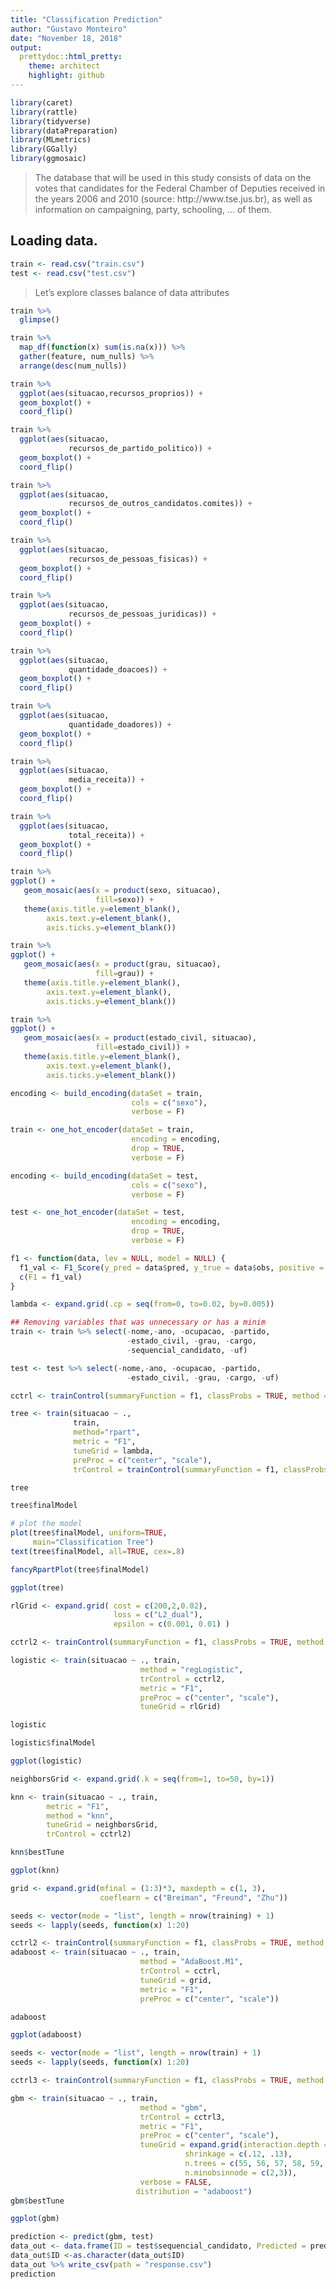 ```yaml
---
title: "Classification Prediction"
author: "Gustavo Monteiro"
date: "November 18, 2018"
output:
  prettydoc::html_pretty:
    theme: architect
    highlight: github
---
```


```r
library(caret)
library(rattle)
library(tidyverse)
library(dataPreparation)
library(MLmetrics)
library(GGally)
library(ggmosaic)
```


> The database that will be used in this study consists of data on the votes that candidates for the Federal Chamber of Deputies received in the years 2006 and 2010 (source: http://www.tse.jus.br), as well as information on campaigning, party, schooling, ... of them.

## Loading data.
```r
train <- read.csv("train.csv")
test <- read.csv("test.csv")
```

> Let's explore classes balance of data attributes

```r
train %>%
  glimpse()
```

```r
train %>%
  map_df(function(x) sum(is.na(x))) %>%
  gather(feature, num_nulls) %>%
  arrange(desc(num_nulls))
```

```r
train %>%
  ggplot(aes(situacao,recursos_proprios)) +
  geom_boxplot() + 
  coord_flip()
```

```r
train %>%
  ggplot(aes(situacao,
             recursos_de_partido_politico)) +
  geom_boxplot() + 
  coord_flip()
```

```r
train %>%
  ggplot(aes(situacao,
             recursos_de_outros_candidatos.comites)) +
  geom_boxplot() + 
  coord_flip()
```

```r
train %>%
  ggplot(aes(situacao,
             recursos_de_pessoas_fisicas)) +
  geom_boxplot() + 
  coord_flip()
```

```r
train %>%
  ggplot(aes(situacao,
             recursos_de_pessoas_juridicas)) +
  geom_boxplot() + 
  coord_flip()
```

```r
train %>%
  ggplot(aes(situacao,
             quantidade_doacoes)) +
  geom_boxplot() + 
  coord_flip()
```

```r
train %>%
  ggplot(aes(situacao,
             quantidade_doadores)) +
  geom_boxplot() + 
  coord_flip()
```

```r
train %>%
  ggplot(aes(situacao,
             media_receita)) +
  geom_boxplot() + 
  coord_flip()
```

```r
train %>%
  ggplot(aes(situacao,
             total_receita)) +
  geom_boxplot() + 
  coord_flip()
```

```r
train %>%
ggplot() +
   geom_mosaic(aes(x = product(sexo, situacao),
                   fill=sexo)) +
   theme(axis.title.y=element_blank(),
        axis.text.y=element_blank(),
        axis.ticks.y=element_blank())
```

```r
train %>%
ggplot() +
   geom_mosaic(aes(x = product(grau, situacao),
                   fill=grau)) +
   theme(axis.title.y=element_blank(),
        axis.text.y=element_blank(),
        axis.ticks.y=element_blank())
```

```r
train %>%
ggplot() +
   geom_mosaic(aes(x = product(estado_civil, situacao),
                   fill=estado_civil)) +
   theme(axis.title.y=element_blank(),
        axis.text.y=element_blank(),
        axis.ticks.y=element_blank())
```



```r
encoding <- build_encoding(dataSet = train,
                           cols = c("sexo"),
                           verbose = F)

train <- one_hot_encoder(dataSet = train,
                           encoding = encoding,
                           drop = TRUE,
                           verbose = F)

encoding <- build_encoding(dataSet = test,
                           cols = c("sexo"),
                           verbose = F)

test <- one_hot_encoder(dataSet = test,
                           encoding = encoding,
                           drop = TRUE,
                           verbose = F)
```


```r
f1 <- function(data, lev = NULL, model = NULL) {
  f1_val <- F1_Score(y_pred = data$pred, y_true = data$obs, positive = lev[1])
  c(F1 = f1_val)
}

lambda <- expand.grid(.cp = seq(from=0, to=0.02, by=0.005))
```


```r
## Removing variables that was unnecessary or has a minim
train <- train %>% select(-nome,-ano, -ocupacao, -partido,
                          -estado_civil, -grau, -cargo,
                          -sequencial_candidato, -uf)

test <- test %>% select(-nome,-ano, -ocupacao, -partido,
                          -estado_civil, -grau, -cargo, -uf)

```


```r
cctrl <- trainControl(summaryFunction = f1, classProbs = TRUE, method = "boot")

tree <- train(situacao ~ .,
              train,
              method="rpart",
              metric = "F1",
              tuneGrid = lambda,
              preProc = c("center", "scale"),
              trControl = trainControl(summaryFunction = f1, classProbs = TRUE, method = "boot"))
```

```r
tree
```

```r
tree$finalModel
```

```r
# plot the model
plot(tree$finalModel, uniform=TRUE,
     main="Classification Tree")
text(tree$finalModel, all=TRUE, cex=.8)
```

```r
fancyRpartPlot(tree$finalModel)
```

```r
ggplot(tree)
```



```r
rlGrid <- expand.grid( cost = c(200,2,0.02),
                       loss = c("L2_dual"),
                       epsilon = c(0.001, 0.01) )

cctrl2 <- trainControl(summaryFunction = f1, classProbs = TRUE, method = "cv", number = 3)

logistic <- train(situacao ~ ., train, 
                             method = "regLogistic", 
                             trControl = cctrl2,
                             metric = "F1", 
                             preProc = c("center", "scale"),
                             tuneGrid = rlGrid)
```

```r
logistic
```

```r
logistic$finalModel
```

```r
ggplot(logistic)
```


```r
neighborsGrid <- expand.grid(.k = seq(from=1, to=50, by=1))

knn <- train(situacao ~ ., train,
        metric = "F1",
        method = "knn",
        tuneGrid = neighborsGrid,
        trControl = cctrl2)
```


```r
knn$bestTune
```

```r
ggplot(knn)
```



```r
grid <- expand.grid(mfinal = (1:3)*3, maxdepth = c(1, 3),
                    coeflearn = c("Breiman", "Freund", "Zhu"))

seeds <- vector(mode = "list", length = nrow(training) + 1)
seeds <- lapply(seeds, function(x) 1:20)

cctrl2 <- trainControl(summaryFunction = f1, classProbs = TRUE, method = "cv", number = 5)
adaboost <- train(situacao ~ ., train, 
                             method = "AdaBoost.M1", 
                             trControl = cctrl,
                             tuneGrid = grid,
                             metric = "F1", 
                             preProc = c("center", "scale"))
```

```r
adaboost
```

```r
ggplot(adaboost)
```


```r
seeds <- vector(mode = "list", length = nrow(train) + 1)
seeds <- lapply(seeds, function(x) 1:20)

cctrl3 <- trainControl(summaryFunction = f1, classProbs = TRUE, method = "cv", number = 5, seeds = seeds)

gbm <- train(situacao ~ ., train, 
                             method = "gbm", 
                             trControl = cctrl3,
                             metric = "F1", 
                             preProc = c("center", "scale"),
                             tuneGrid = expand.grid(interaction.depth = c(1, 2, 3, 4, 5),
                                       shrinkage = c(.12, .13),
                                       n.trees = c(55, 56, 57, 58, 59, 60),
                                       n.minobsinnode = c(2,3)),
                             verbose = FALSE,
                            distribution = "adaboost")
gbm$bestTune
```


```r
ggplot(gbm)
```


```r
prediction <- predict(gbm, test)
data_out <- data.frame(ID = test$sequencial_candidato, Predicted = prediction) 
data_out$ID <-as.character(data_out$ID)  
data_out %>% write_csv(path = "response.csv") 
prediction
```
